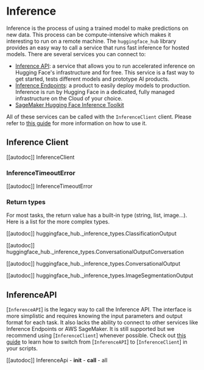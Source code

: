 # Inference

Inference is the process of using a trained model to make predictions on new data. This process can be compute-intensive
which makes it interesting to run on a remote machine. The `huggingface_hub` library provides an easy way to call a
service that runs fast inference for hosted models. There are several services you can connect to:
- [Inference API](https://huggingface.co/docs/api-inference/index): a service that allows you to run accelerated inference
on Hugging Face's infrastructure and for free. This service is a fast way to get started, tests different models and
prototype AI products.
- [Inference Endpoints](https://huggingface.co/inference-endpoints): a product to easily deploy models to production.
Inference is run by Hugging Face in a dedicated, fully managed infrastructure on the Cloud of your choice.
- [SageMaker Hugging Face Inference Toolkit](https://github.com/aws/sagemaker-huggingface-inference-toolkit)

All of these services can be called with the `InferenceClient` client. Please refer to [this guide](../guides/inference)
for more information on how to use it.

## Inference Client

[[autodoc]] InferenceClient

### InferenceTimeoutError

[[autodoc]] InferenceTimeoutError

### Return types

For most tasks, the return value has a built-in type (string, list, image...). Here is a list for the more complex types.

[[autodoc]] huggingface_hub._inference_types.ClassificationOutput

[[autodoc]] huggingface_hub._inference_types.ConversationalOutputConversation

[[autodoc]] huggingface_hub._inference_types.ConversationalOutput

[[autodoc]] huggingface_hub._inference_types.ImageSegmentationOutput

## InferenceAPI

[`InferenceAPI`] is the legacy way to call the Inference API. The interface is more simplistic and requires knowing
the input parameters and output format for each task. It also lacks the ability to connect to other services like
Inference Endpoints or AWS SageMaker. It is still supported but we recommend using [`InferenceClient`] whenever possible.
Check out [this guide](../guides/inference#legacy-inferenceapi-client) to learn how to switch from [`InferenceAPI`] to
[`InferenceClient`] in your scripts.

[[autodoc]] InferenceApi
    - __init__
    - __call__
    - all

